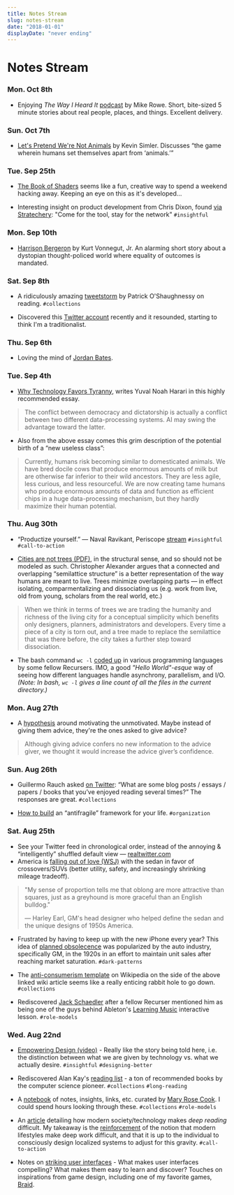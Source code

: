 ```yaml
---
title: Notes Stream
slug: notes-stream
date: "2018-01-01"
displayDate: "never ending"
---
```


# Notes Stream

### Mon. Oct 8th

- Enjoying *The Way I Heard It* [podcast](http://mikerowe.com/podcast/) by Mike Rowe. Short, bite-sized 5 minute stories about real people, places, and things. Excellent delivery.

### Sun. Oct 7th

- [Let's Pretend We're Not Animals](http://meltingasphalt.com/lets-pretend-were-not-animals/) by Kevin Simler. Discusses &ldquo;the game wherein humans set themselves apart from &lsquo;animals.&rsquo;&rdquo;

### Tue. Sep 25th

- [The Book of Shaders](https://thebookofshaders.com/) seems like a fun, creative way to spend a weekend hacking away. Keeping an eye on this as it's developed...

- Interesting insight on product development from Chris Dixon, found [via Stratechery](https://stratechery.com/2018/instagrams-ceo/): "Come for the tool, stay for the network" `#insightful`

### Mon. Sep 10th

- [Harrison Bergeron](https://archive.org/stream/HarrisonBergeron/Harrison%20Bergeron_djvu.txt) by Kurt Vonnegut, Jr. An alarming short story about a dystopian thought-policed world where equality of outcomes is mandated.

### Sat. Sep 8th

- A ridiculously amazing [tweetstorm](https://twitter.com/patrick_oshag/status/804756458126639105) by Patrick O'Shaughnessy on reading. `#collections`

- Discovered this [Twitter account](https://twitter.com/wrathofgnon/) recently and it resounded, starting to think I'm a traditionalist.

### Thu. Sep 6th

- Loving the mind of [Jordan Bates](http://www.refinethemind.com/).

### Tue. Sep 4th

- [Why Technology Favors Tyranny](https://www.theatlantic.com/magazine/archive/2018/10/yuval-noah-harari-technology-tyranny/568330/?single_page=true), writes Yuval Noah Harari in this highly  recommended essay.
> The conflict between democracy and dictatorship is actually a conflict between two different data-processing systems. AI may swing the advantage toward the latter.

- Also from the above essay comes this grim description of the potential birth of a &ldquo;new useless class&rdquo;:
> Currently, humans risk becoming similar to domesticated animals. We have bred docile cows that produce enormous amounts of milk but are otherwise far inferior to their wild ancestors. They are less agile, less curious, and less resourceful. We are now creating tame humans who produce enormous amounts of data and function as efficient chips in a huge data-processing mechanism, but they hardly maximize their human potential.


### Thu. Aug 30th

- &ldquo;Productize yourself.&rdquo; &mdash; Naval Ravikant, Periscope [stream](https://blog.usejournal.com/naval-ravikant-notes-from-periscope-on-his-tweet-storm-how-to-get-rich-without-getting-lucky-e9e4f03a955f) `#insightful` `#call-to-action`

- [Cities are not trees (PDF)](http://worrydream.com/refs/Alexander%20-%20A%20City%20Is%20Not%20A%20Tree.pdf), in the structural sense, and so should not be modeled as such. Christopher Alexander argues that a connected and overlapping &ldquo;semilattice structure&rdquo; is a better representation of the way humans are meant to live. Trees minimize overlapping parts &mdash; in effect isolating, comparmentalizing and dissociating us (e.g. work from live, old from young, scholars from the real world, etc.)
> When we think in terms of trees we are trading the humanity and richness of the living city for a conceptual simplicity which benefits only designers, planners, administrators and developers. Every time a piece of a city is torn out, and a tree made to replace the semilattice that was there before, the city takes a further step toward dissociation.

- The bash command `wc -l` [coded up](https://github.com/dan-f/concurrent-wc/) in various programming languages by some fellow Recursers. IMO, a good *"Hello World"-esque* way of seeing how different languages handle asynchrony, parallelism, and I/O. *(Note: In bash, `wc -l` gives a line count of all the files in the current directory.)*

### Mon. Aug 27th

- A [hypothesis](https://marginalrevolution.com/marginalrevolution/2018/08/how-to-motivate-the-unmotivated.html) around motivating the unmotivated. Maybe instead of giving them advice, they're the ones asked to give advice?
> Although giving advice confers no new information to the advice giver, we thought it would increase the advice giver’s confidence.

### Sun. Aug 26th

- Guillermo Rauch asked [on Twitter](https://twitter.com/rauchg/status/1033545216844857351): &ldquo;What are some blog posts / essays / papers / books that you’ve enjoyed reading several times?&rdquo; The responses are great. `#collections`

- [How to build](https://medium.com/thinking-is-hard/live-like-a-hydra-c02337782a89) an &ldquo;antifragile&rdquo; framework for your life. `#organization`


### Sat. Aug 25th

- See your Twitter feed in chronological order, instead of the annoying &amp; &ldquo;intelligently&rdquo; shuffled default view &mdash; [realtwitter.com](http://realtwitter.com)
- America is [falling out of love (WSJ)](https://www.wsj.com/articles/america-has-fallen-out-of-love-with-the-sedan-1535169698?mod=hp_lead_pos5) with the sedan in favor of crossovers/SUVs (better utility, safety, and increasingly shrinking mileage tradeoff).
> "My sense of proportion tells me that oblong are more attractive than squares, just as a greyhound is more graceful than an English bulldog."
> 
> &mdash; Harley Earl, GM's head designer who helped define the sedan and the unique designs of 1950s America.

- Frustrated by having to keep up with the new iPhone every year? This idea of [planned obsolecence](https://en.wikipedia.org/wiki/Planned_obsolescence) was popularized by the auto industry, specifically GM, in the 1920s in an effort to maintain unit sales after reaching market saturation. `#dark-patterns`

- The [anti-consumerism template](https://en.wikipedia.org/wiki/Template:Anti-consumerism) on Wikipedia on the side of the above linked wiki article seems like a really enticing rabbit hole to go down. `#collections`

- Rediscovered [Jack Schaedler](https://jackschaedler.github.io/) after a fellow Recurser mentioned him as being one of the guys behind Ableton's [Learning Music](https://learningmusic.ableton.com/) interactive lesson. `#role-models`

### Wed. Aug 22nd

- [Empowering Design (video)](https://vimeo.com/123488311) - Really like the story being told here, i.e. the distinction between what we are given by technology vs. what we actually desire. `#insightful` `#designing-better`

- Rediscovered Alan Kay's [reading list](http://www.squeakland.org/resources/books/readingList.jsp) - a ton of recommended books by the computer science pioneer. `#collections` `#long-reading`


- A [notebook](http://notebook.maryrosecook.com/) of notes, insights, links, etc. curated by [Mary Rose Cook](http://maryrosecook.com). I could spend hours looking through these. `#collections` `#role-models`

- An [article](https://slate.com/culture/2018/08/reader-come-home-by-maryanne-wolf-reviewed.html) detailing how modern society/technology makes *deep reading* difficult. My takeaway is the [reinforcement](https://amzn.to/2MG33Op) of the notion that modern lifestyles make deep work difficult, and that it is up to the individual to consciously design localized systems to adjust for this gravity. `#call-to-action`

- Notes on [striking user interfaces](http://cognitivemedium.com/striking_ui/striking_ui.html) - What makes user interfaces compelling? What makes them easy to learn and discover? Touches on inspirations from game design, including one of my favorite games, [Braid](https://www.avclub.com/10-years-later-braid-remains-the-definitive-indie-game-1824114955).
